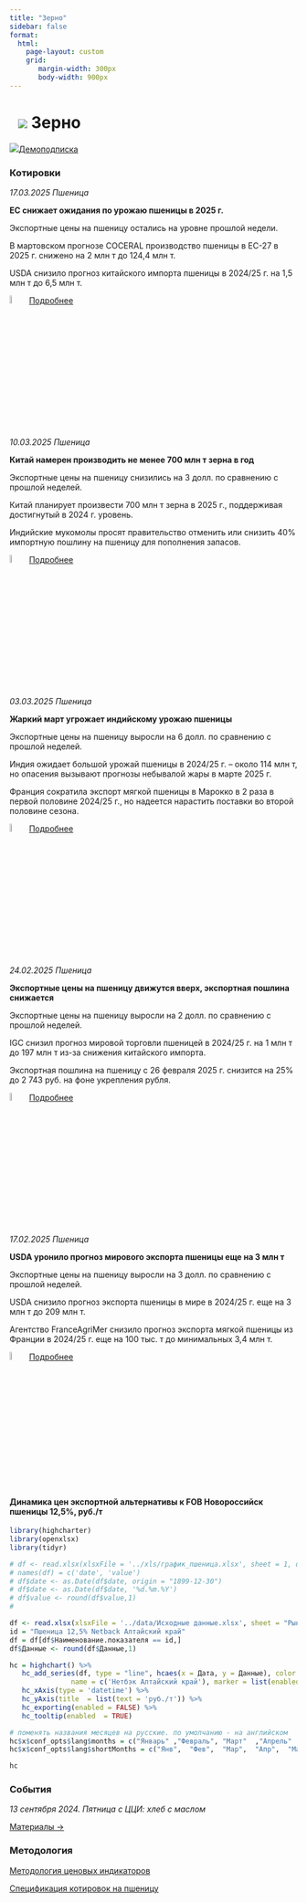 ```yaml
---
title: "Зерно"
sidebar: false
format: 
  html:
    page-layout: custom
    grid:
       margin-width: 300px
       body-width: 900px
---
```


# ![](../images/icon-wheat.svg) Зерно {.my-custom-class style="margin-left:3%;"}

![](../images/icon-subscription.svg)[Демоподписка](../demo-subscription.qmd)

::::: {.grid style="margin-left:0%"}
::: {.g-col-12 .g-col-sm-12 .g-col-xs-12 .g-col-xl-6 .g-col-md-6 .g-col-lg-6}
### Котировки

*17.03.2025 Пшеница*

**ЕС снижает ожидания по урожаю пшеницы в 2025 г.**

Экспортные цены на пшеницу остались на уровне прошлой недели.

В мартовском прогнозе COCERAL производство пшеницы в ЕС-27 в 2025 г. снижено на 2 млн т до 124,4 млн т. 

USDA снизило прогноз китайского импорта пшеницы в 2024/25 г. на 1,5 млн т до 6,5 млн т. 

![](../images/icon-locker.svg){width="6%"} [Подробнее](../demo-subscription.qmd)

*10.03.2025 Пшеница*

**Китай намерен производить не менее 700 млн т зерна в год**

Экспортные цены на пшеницу снизились на 3 долл. по сравнению с прошлой неделей.

Китай планирует произвести 700 млн т зерна в 2025 г., поддерживая достигнутый в 2024 г. уровень.

Индийские мукомолы просят правительство отменить или снизить 40% импортную пошлину на пшеницу для пополнения запасов.

![](../images/icon-locker.svg){width="6%"} [Подробнее](../demo-subscription.qmd)

*03.03.2025 Пшеница*

**Жаркий март угрожает индийскому урожаю пшеницы**

Экспортные цены на пшеницу выросли на 6 долл. по сравнению с прошлой неделей.

Индия ожидает большой урожай пшеницы в 2024/25 г. – около 114 млн т, но опасения вызывают прогнозы небывалой жары в марте 2025 г.

Франция сократила экспорт мягкой пшеницы в Марокко в 2 раза в первой половине 2024/25 г., но надеется нарастить поставки во второй половине сезона.

![](../images/icon-locker.svg){width="6%"} [Подробнее](../demo-subscription.qmd)

*24.02.2025 Пшеница*

**Экспортные цены на пшеницу движутся вверх, экспортная пошлина снижается**

Экспортные цены на пшеницу выросли на 2 долл. по сравнению с прошлой неделей.

IGC снизил прогноз мировой торговли пшеницей в 2024/25 г. на 1 млн т до 197 млн т из-за снижения китайского импорта.

Экспортная пошлина на пшеницу с 26 февраля 2025 г. снизится на 25% до 2 743 руб. на фоне укрепления рубля.

![](../images/icon-locker.svg){width="6%"} [Подробнее](../demo-subscription.qmd)

*17.02.2025 Пшеница*

**USDA уронило прогноз мирового экспорта пшеницы еще на 3 млн т**

Экспортные цены на пшеницу выросли на 3 долл. по сравнению с прошлой неделей.

USDA снизило прогноз экспорта пшеницы в мире в 2024/25 г. еще на 3 млн т до 209 млн т.

Агентство FranceAgriMer снизило прогноз экспорта мягкой пшеницы из Франции в 2024/25 г. еще на 100 тыс. т до минимальных 3,4 млн т.

![](../images/icon-locker.svg){width="6%"} [Подробнее](../demo-subscription.qmd)

:::

::: {.g-col-12 .g-col-sm-12 .g-col-xs-12 .g-col-xl-6 .g-col-md-6 .g-col-lg-6}
#### Динамика цен экспортной альтернативы к FOB Новороссийск пшеницы 12,5%, руб./т

```r

library(highcharter)
library(openxlsx)
library(tidyr)

# df <- read.xlsx(xlsxFile = '../xls/график_пшеница.xlsx', sheet = 1, detectDates = TRUE) 
# names(df) = c('date', 'value')
# df$date <- as.Date(df$date, origin = "1899-12-30")
# df$date <- as.Date(df$date, '%d.%m.%Y')
# df$value <- round(df$value,1)
#

df <- read.xlsx(xlsxFile = '../data/Исходные данные.xlsx', sheet = "Рынки", detectDates = TRUE)
id = "Пшеница 12,5% Netback Алтайский край"
df = df[df$Наименование.показателя == id,]
df$Данные <- round(df$Данные,1)

hc = highchart() %>%
   hc_add_series(df, type = "line", hcaes(x = Дата, y = Данные), color = c("#1A4AFC"),
               name = c('Нетбэк Алтайский край'), marker = list(enabled = FALSE)) %>%
   hc_xAxis(type = 'datetime') %>%
   hc_yAxis(title  = list(text = 'руб./т')) %>%
   hc_exporting(enabled = FALSE) %>%
   hc_tooltip(enabled  = TRUE)

# поменять названия месяцев на русские. по умолчанию - на английском
hc$x$conf_opts$lang$months = c("Январь"	,"Февраль",	"Март"	,"Апрель"	,"Май",	"Июнь", "Июль",	"Август",	"Сентябрь",	"Октябрь",	"Ноябрь",	"Декабрь")
hc$x$conf_opts$lang$shortMonths = c("Янв", 	"Фев",	"Мар",	"Апр",	"Май",	"Июн",	"Июл",	"Авг",	"Сен",	"Окт",	"Ноя",	"Дек")

hc

```

### События

*13 сентября 2024. Пятница с ЦЦИ: хлеб с маслом*

[Материалы →](../events/2024-09-13-wheat.qmd)
:::
:::::

::::: {.grid style="margin-left:0%"}
::: {.g-col-12 .g-col-sm-12 .g-col-xs-12 .g-col-xl-4 .g-col-md-6 .g-col-lg-6}
### Методология

[Методология ценовых индикаторов](../methodology/methodology-benchmark-pbc.qmd)

[Спецификация котировок на пшеницу](../methodology/specs-wheat.qmd)
:::

::: {.g-col-12 .g-col-sm-12 .g-col-xs-12 .g-col-xl-4 .g-col-md-6 .g-col-lg-6}
:::
:::::
